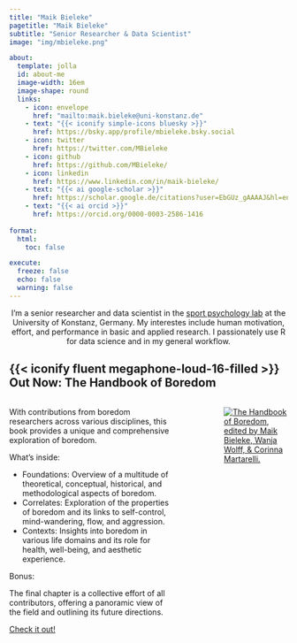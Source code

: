 ```yaml
---
title: "Maik Bieleke"
pagetitle: "Maik Bieleke"
subtitle: "Senior Researcher & Data Scientist"
image: "img/mbieleke.png"

about:
  template: jolla
  id: about-me
  image-width: 16em
  image-shape: round
  links:
    - icon: envelope
      href: "mailto:maik.bieleke@uni-konstanz.de"
    - text: "{{< iconify simple-icons bluesky >}}"
      href: https://bsky.app/profile/mbieleke.bsky.social
    - icon: twitter
      href: https://twitter.com/MBieleke
    - icon: github
      href: https://github.com/MBieleke/
    - icon: linkedin
      href: https://www.linkedin.com/in/maik-bieleke/
    - text: "{{< ai google-scholar >}}"
      href: https://scholar.google.de/citations?user=EbGUz_gAAAAJ&hl=en
    - text: "{{< ai orcid >}}"
      href: https://orcid.org/0000-0003-2586-1416
      
format: 
  html: 
    toc: false

execute: 
  freeze: false
  echo: false
  warning: false
---
```


::: {#about-me style="text-align: center;"}
I'm a senior researcher and data scientist in the [sport psychology lab](https://www.sportwissenschaft.uni-konstanz.de/schueler/schueler/research/sport-psychology-lab/) at the University of Konstanz, Germany. My interestes include human motivation, effort, and performance in basic and applied research. I passionately use R for data science and in my general workflow.
:::

::: {.callout-tip icon="false"}
## {{< iconify fluent megaphone-loud-16-filled >}} Out Now: The Handbook of Boredom

::: columns
::: {.column width="65%"}
With contributions from boredom researchers across various disciplines, this book provides a unique and comprehensive exploration of boredom.

What's inside:

-   Foundations: Overview of a multitude of theoretical, conceptual, historical, and methodological aspects of boredom.
-   Correlates: Exploration of the properties of boredom and its links to self-control, mind-wandering, flow, and aggression.
-   Contexts: Insights into boredom in various life domains and its role for health, well-being, and aesthetic experience.

Bonus:

The final chapter is a collective effort of all contributors, offering a panoramic view of the field and outlining its future directions.

[Check it out!](https://www.routledge.com/The-Routledge-International-Handbook-of-Boredom/Bieleke-Wolff-Martarelli/p/book/9781032221861){.external target="_blank"}
:::

::: {.column width="10%"}
:::

::: {.column width="25%"}
[![The Handbook of Boredom, edited by Maik Bieleke, Wanja Wolff, & Corinna Martarelli.](img/boredom-book.png)](https://www.routledge.com/The-Routledge-International-Handbook-of-Boredom/Bieleke-Wolff-Martarelli/p/book/9781032221861)
:::
:::
:::
